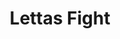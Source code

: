 ---
title: Lettas Fight
description: Nonprofit organization to raise funding and awareness of Neurofibromatosis
image: /assets/images/lettas-fight.png
---